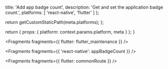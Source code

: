                   
  title: 'Add app badge count',
  description: 'Get and set the application badge count.',
  platforms: [
    'react-native',
    'flutter'
    ]
};

  return getCustomStaticPath(meta.platforms);
};

  return {
    props: {
      platform: context.params.platform,
      meta
    }
  };
}


<Fragments fragments={{ flutter: flutter_maintenance }} />


<Fragments fragments={{ 'react-native': appBadgeCount }} />


<Fragments fragments={{ flutter: commonRoute }} />
